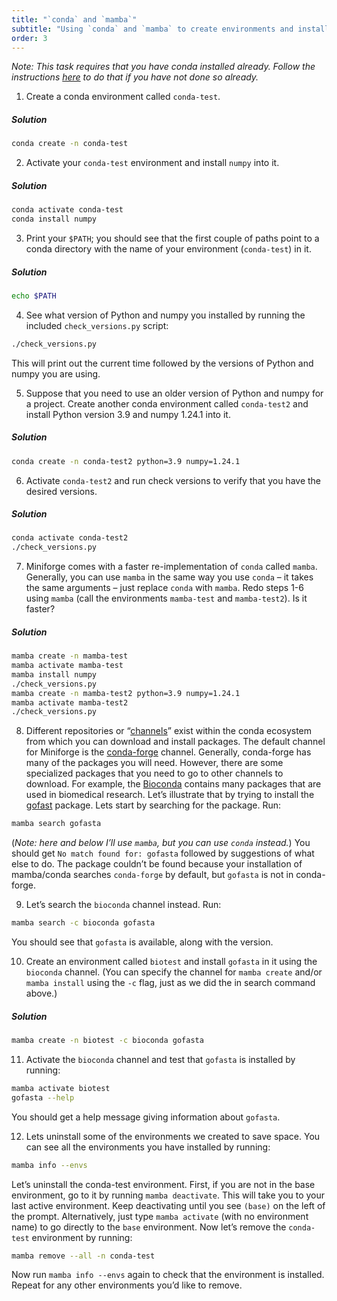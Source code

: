 ```yaml
---
title: "`conda` and `mamba`"
subtitle: "Using `conda` and `mamba` to create environments and install packages."
order: 3
---
```


*Note: This task requires that you have conda installed already. Follow the instructions [here](../index.qmd) to do that if you have not done so already.*

1. Create a conda environment called `conda-test`.

::: {.callout-caution collapse="true" appearance="simple" icon="false"}
##### Solution
```bash
conda create -n conda-test
```
:::

2. Activate your `conda-test` environment and install `numpy` into it.

::: {.callout-caution collapse="true" appearance="simple" icon="false"}
##### Solution
```bash
conda activate conda-test
conda install numpy
```
:::

3. Print your `$PATH`; you should see that the first couple of paths point to a conda directory with the name of your environment (`conda-test`) in it.

::: {.callout-caution collapse="true" appearance="simple" icon="false"}
##### Solution
```bash
echo $PATH
```
:::

4. See what version of Python and numpy you installed by running the included `check_versions.py` script:
```bash
./check_versions.py
```
   This will print out the current time followed by the versions of Python and numpy you are using.

5. Suppose that you need to use an older version of Python and numpy for a project. Create another conda environment called `conda-test2` and install Python version 3.9 and numpy 1.24.1 into it.

::: {.callout-caution collapse="true" appearance="simple" icon="false"}
##### Solution
```bash
conda create -n conda-test2 python=3.9 numpy=1.24.1
```
:::

6. Activate `conda-test2` and run check versions to verify that you have the desired versions.

::: {.callout-caution collapse="true" appearance="simple" icon="false"}
##### Solution
```bash
conda activate conda-test2
./check_versions.py
```
:::

7. Miniforge comes with a faster re-implementation of `conda` called `mamba`. Generally, you can use `mamba` in the same way you use `conda` -- it takes the same arguments -- just replace `conda` with `mamba`. Redo steps 1-6 using `mamba` (call the environments `mamba-test` and `mamba-test2`). Is it faster?

::: {.callout-caution collapse="true" appearance="simple" icon="false"}
##### Solution
```bash
mamba create -n mamba-test
mamba activate mamba-test
mamba install numpy
./check_versions.py
mamba create -n mamba-test2 python=3.9 numpy=1.24.1
mamba activate mamba-test2
./check_versions.py
```
:::

8. Different repositories or "[channels](https://docs.conda.io/projects/conda/en/latest/user-guide/concepts/channels.html)" exist within the conda ecosystem from which you can download and install packages. The default channel for Miniforge is the [conda-forge](https://conda-forge.org/) channel. Generally, conda-forge has many of the packages you will need. However, there are some specialized packages that you need to go to other channels to download. For example, the [Bioconda](https://bioconda.github.io/) contains many packages that are used in biomedical research. Let's illustrate that by trying to install the [gofast](https://github.com/virus-evolution/gofasta) package. Lets start by searching for the package. Run:
```bash
mamba search gofasta
```
(*Note: here and below I'll use `mamba`, but you can use `conda` instead.*) You should get `No match found for: gofasta` followed by suggestions of what else to do. The package couldn't be found because your installation of mamba/conda searches `conda-forge` by default, but `gofasta` is not in conda-forge.

9. Let's search the `bioconda` channel instead. Run:
```bash
mamba search -c bioconda gofasta
```
You should see that `gofasta` is available, along with the version.

10. Create an environment called `biotest` and install `gofasta` in it using the `bioconda` channel. (You can specify the channel for `mamba create` and/or `mamba install` using the `-c` flag, just as we did the in search command above.)

::: {.callout-caution collapse="true" appearance="simple" icon="false"}
##### Solution
```bash
mamba create -n biotest -c bioconda gofasta
```
:::

11. Activate the `bioconda` channel and test that `gofasta` is installed by running:
```bash
mamba activate biotest
gofasta --help
```
You should get a help message giving information about `gofasta`.

12. Lets uninstall some of the environments we created to save space. You can see all the environments you have installed by running:
```bash
mamba info --envs
```
Let's uninstall the conda-test environment. First, if you are not in the base environment, go to it by running `mamba deactivate`. This will take you to your last active environment. Keep deactivating until you see `(base)` on the left of the prompt. Alternatively, just type `mamba activate` (with no environment name) to go directly to the `base` environment. Now let's remove the `conda-test` environment by running:
```bash
mamba remove --all -n conda-test
```
Now run `mamba info --envs` again to check that the environment is installed. Repeat for any other environments you'd like to remove.